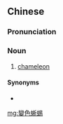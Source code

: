 {{also|变色蜥蜴}}
==Chinese==
{{zh-forms|s=变色蜥蜴|type=22|lit=colour-changing lizard}}

===Pronunciation===
{{zh-pron
|m=biànsè xīyì
|c=bin3 sik1 sik1 jik6
|cat=n
}}

===Noun===
{{zh-noun}}

# [[chameleon]]

====Synonyms====
* {{zh-l|變色龍}}

{{zh-cat|Reptiles}}

[[mg:變色蜥蜴]]